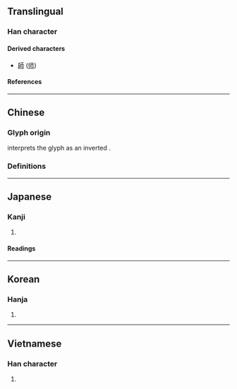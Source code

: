 {{also|币|匝|市|ㄭ}}
{{character info}}
==Translingual==

===Han character===
{{Han char|rn=50|rad=巾|as=01|sn=4|four=|canj=MLB|ids=⿱一巾,⿻丅冂}}

====Derived characters====
* [[師]] ([[师]])

====References====
{{Han ref|kx=0328.020|dkj=08773|dj=0632.110|hdz=10728.010|uh=5E00}}

----

==Chinese==

===Glyph origin===
{{Han etym}}
''{{w|Shuowen}}'' interprets the glyph as an inverted {{l|zh|之}}.

===Definitions===
{{zh-see|匝|v}}

----

==Japanese==

===Kanji===
{{ja-kanji|grade=|rs=巾01}}

# {{rfdef|ja|sort=巾01}}

====Readings====
{{ja-readings
|on=そう
|kun=めぐる, めぐらす, めぐり
}}

----

==Korean==

===Hanja===
{{ko-hanja|잡}}

# {{rfdef|ko|sort=巾01}}

----

==Vietnamese==

===Han character===
{{vi-readings|rs=巾01|reading=táp}}

# {{rfdef|vi|sort=巾01}}